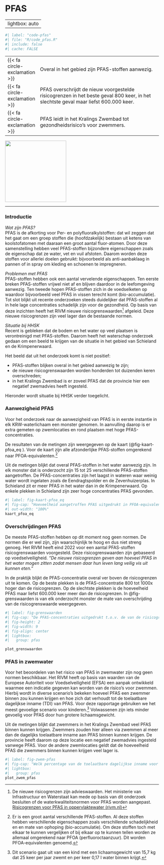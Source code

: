 # PFAS {#sec-pfas}

---
lightbox: auto
---

```r
#| label: "code-pfas"
#| file: "R/code_pfas.R"
#| include: false
#| cache: FALSE

```

::: samenvatting
|                                          |                                                                                                                                     |
|---|------------------------------------------------------------|
| [{{< fa circle-exclamation >}}]{.oranje} | Overal in het gebied zijn PFAS-stoffen aanwezig.                                                                                    |
| [{{< fa circle-exclamation >}}]{.oranje} | PFAS overschrijdt de nieuw voorgestelde risicogrenzen in het beste geval 800 keer, in het slechtste geval maar liefst 600.000 keer. |
| [{{< fa circle-exclamation >}}]{.oranje} | PFAS leidt in het Kralings Zwembad tot gezondheidsrisico's voor zwemmers.                                                           |

::: aside
![](images%5Cvince_sad2.svg){.nolightbox fig-align="center" width="200"}
:::
:::

------------------------------------------------------------------------

### Introductie {.unnumbered}

*Wat zijn PFAS?*\
PFAS is de afkorting voor Per- en polyfluoralkylstoffen: dat wil zeggen dat het gaat om een groep stoffen die (hoofdzakelijk) bestaan uit ketens van koolstofatomen met daaraan een groot aantal fluor-atomen. Door deze samenstelling hebben veel PFAS-stoffen bijzondere eigenschappen zoals de eigenschap dat ze water, vet en vuil afstoten. Daarom worden deze stoffen voor allerlei doelen gebruikt: bijvoorbeeld als anti-aanbaklaag in pannen of in spray om kleding en schoenen te impregneren.

*Problemen met PFAS*\
PFAS-stoffen hebben ook een aantal vervelende eigenschappen. Ten eerste breken PFAS-stoffen vrijwel niet af en blijven daardoor in de leefomgeving aanwezig. Ten tweede hopen PFAS-stoffen zich in de voedselketen op waardoor bijvoorbeeld veel PFAS in vissen terecht komt (bio-accumulatie). Tot slot blijkt uit recente onderzoeken steeds duidelijker dat PFAS-stoffen al in hele lage concentraties schadelijk zijn voor de gezondheid. Op basis van deze inzichten heeft het RIVM nieuwe risicogrenswaarden[^07-pfas-1] afgeleid. Deze nieuwe risicogrenzen zijn veel lager dan de bestaande normen.

[^07-pfas-1]: De nieuwe risicogrenzen zijn advieswaarden. Het ministerie van Infrastructuur en Waterstaat kan mede op basis van dit onderzoek besluiten of de waterkwaliteitsnormen voor PFAS worden aangepast.\
    [Risicogrenzen voor PFAS in oppervlaktewater (rivm.nl)](https://www.rivm.nl/bibliotheek/rapporten/2022-0074.pdf)

*Situatie bij HHSK*\
Recent is gebleken dat de bodem en het water op veel plaatsen is verontreinigd met PFAS-stoffen. Daarom heeft het waterschap onderzoek gedaan om een beeld te krijgen van de situatie in het gebied van Schieland en de Krimpenerwaard.

Het beeld dat uit het onderzoek komt is niet positief:

-   PFAS-stoffen blijken overal in het gebied aanwezig te zijn;
-   de nieuwe risicogrenswaarden worden honderden tot duizenden keren overschreden;
-   in het Kralings Zwembad is er zoveel PFAS dat de provincie hier een negatief zwemadvies heeft ingesteld.

Hieronder wordt situatie bij HHSK verder toegelicht.

### Aanwezigheid PFAS {.unnumbered}

Voor het onderzoek naar de aanwezigheid van PFAS is in eerste instantie in elk KRW-waterlichaam een monster genomen. In aanvulling daarop is er extra gemeten op zwemlocaties en rond plaatsen met hoge PFAS-concentraties.

De resultaten van de metingen zijn weergegeven op de kaart (@fig-kaart-pfoa_eq ). Voor de kaart zijn alle afzonderlijke PFAS-stoffen omgerekend naar PFOA-equivalenten.[^07-pfas-2]

[^07-pfas-2]: Er is een groot aantal verschillende PFAS-stoffen. Al deze stoffen hebben verschillende eigenschappen zoals verschillende schadelijkheid en en mate van ophoping (bio-accumulatie). Om deze stoffen toch met elkaar te kunnen vergelijken of bij elkaar op te kunnen tellen worden ze allemaal omgerekend naar PFOA (perfluoroctaanzuur). Dit worden PFOA-equivalenten genoemd.

Uit de metingen blijkt dat overal PFAS-stoffen in het water aanwezig zijn. In elk monster dat is onderzocht zijn 15 tot 25 verschillende PFAS-stoffen aangetroffen. De PFAS-concentraties zijn het laagst in wateren waar weinig water wordt ingelaten zoals de Eendragtspolder en de Zevenhuizerplas. In Schieland zit er meer PFAS in het water dan in de Krimpenerwaard. Op enkele plekken in Schieland zijn zeer hoge concentraties PFAS gevonden.

```r
#| label: fig-kaart-pfoa_eq
#| fig-cap: "Hoeveelheid aangetroffen PFAS uitgedrukt in PFOA-equivalenten."
#| out-width: "100%"
kaart_pfoa_eq
```

### Overschrijdingen PFAS {.unnumbered}

De meeste PFAS-stoffen hebben op dit moment nog geen normen. De normen die er wel zijn, zijn waarschijnlijk te hoog en dus niet streng genoeg. Het RIVM heeft eind 2022 voor een aantal PFAS-stoffen risicogrenswaarden voorgesteld. Deze risicogrenswaarden zijn gebaseerd op voedselveiligheid. *"De nieuwe risicogrenzen geven aan hoeveel PFAS in het water mogen zitten zodat mensen daar hun leven lang veilig vis uit kunnen eten."*

In de praktijk blijkt de PFAS-concentratie overal ver boven de risicogrenzen uit te komen. Op de beste plekken is de PFAS-concentratie 800 tot 1000x hoger dan de risicogrenzen. Op de slechtste plekken is de hoeveelheid PFAS maar liefst 600.000 keer meer dan de risicogrenzen. In @fig-grenswaarden is van elk onderzocht monster de mate van overschrijding van de risicogrenswaarde weergegeven.

::: column-body-outset
```r
#| label: fig-grenswaarden
#| fig-cap: "De PFAS-concentraties uitgedrukt t.o.v. de van de risicogrenzen die zijn voorgesteld door het RIVM.<br>Voor de figuur zijn de overschrijdingsfactoren van de afzonderlijke PFAS-stoffen bij elkaar opgeteld."
#| fig-height: 2
#| fig-width: 9
#| fig-align: center
#| lightbox:
#|   group: pfas

plot_grenswaarden

```
:::

### PFAS in zwemwater {.unnumbered}

Voor het beoordelen van het risico van PFAS in zwemwater zijn nog geen normen beschikbaar. Het RIVM heeft op basis van waarden van de Europese Autoriteit voor Voedselveiligheid (EFSA) een aanpak ontwikkeld waarmee een indicatie gegeven kan worden van de risico's voor zwemmen. Hierbij wordt in diverse scenario's bekeken hoeveel PFAS een zwemmer binnen zou kunnen krijgen en hoe zich dat verhoudt tot de toelaatbare dagelijkse inname (TDI) van PFAS. Voor deze rapportage gebruiken we het meest gevoelige scenario voor kinderen.[^07-pfas-3] Volwassenen zijn iets minder gevoelig voor PFAS door hun grotere lichaamsgewicht.

[^07-pfas-3]: Dit scenario gaat uit van een kind met een lichaamsgewicht van 15,7 kg dat 25 keer per jaar zwemt en per keer 0,17 l water binnen krijgt.

Uit de metingen blijkt dat zwemmers in het Kralings Zwembad veel PFAS binnen kunnen krijgen. Zwemmers zouden hier alleen via zwemmen al meer dan de dagelijks toelaatbare inname aan PFAS binnen kunnen krijgen. De provincie heeft daarom op deze locatie een negatief zwemadvies ingesteld vanwege PFAS. Voor de andere zwemlocaties geldt dat de hoeveelheid PFAS die zwemmers binnen kunnen krijgen veel lager is.

```r
#| label: fig-zwem-pfas
#| fig-cap: "Welk percentage van de toelaatbare dagelijkse inname voor PFAS kan een kind binnenkrijgen?"
#| lightbox:
#|   group: pfas
plot_zwem_pfas

```

